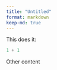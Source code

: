```yaml
---
title: "Untitled"
format: markdown
keep-md: true
---
```


This does it:
```python
1 + 1
```
Other content